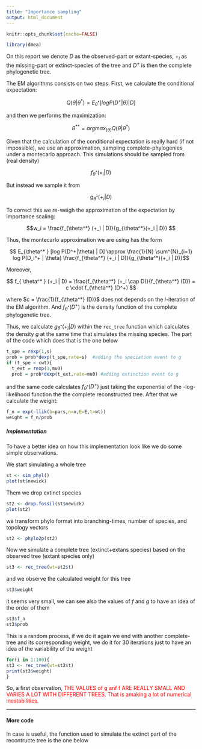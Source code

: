 ```yaml
---
title: "Importance sampling"
output: html_document
---
```


```r
knitr::opts_chunk$set(cache=FALSE)
```

```r
library(dmea)
```
On this report we denote $D$ as the observed-part or extant-species, $+_i$ as the missing-part or extinct-species of the tree and $D^+$ is then the complete phylogenetic tree.  


The EM algorithms consists on two steps. First, we calculate the conditional expectation:

$$ Q(\theta|\theta^*) = E_{\theta^* } [log P(D^+|\theta) | D] $$

and then we performs the maximization:

$$ \theta ^{**} = argmax_{(\theta)} Q( \theta | \theta ^*) $$

Given that the calculation of the conditional expectation is really hard (if not impossible), we use an approximation, sampling complete-phylogenies under a montecarlo approach. This simulations should be sampled from (real density) 

$$ f_{\theta^*} (+_i | D) $$

But instead we sample it from 

$$ g_{\theta^*}(+_i | D) $$

To correct this we re-weigh the approximation of the expectation by importance scaling:

$$w_i =  \frac{f_{\theta^*} (+_i | D)}{g_{\theta^*}(+_i | D)} $$


Thus, the montecarlo approximation we are using has the form

$$ E_{\theta^* } [log P(D^+|\theta) | D] \approx \frac{1}{N} \sum^{N}_{i=1} log P(D_i^+ | \theta)  \frac{f_{\theta^*} (+_i | D)}{g_{\theta^*}(+_i | D)}$$

Moreover, 

$$ f_{ \theta^* } (+_i | D) = \frac{f_{\theta^*} (+_i \cap D)}{f_{\theta^*} (D)} = c \cdot f_{\theta^*} (D^+) $$ 

where $c = \frac{1}{f_{\theta^*} (D)}$ does not depends on the $i$-iteration of the EM algorithm. And $f_{\theta^*} (D^+)$ is the density function of the complete phylogenetic tree. 

Thus, we calculate $g_{\theta^*}(+_i | D)$ within the ```rec_tree``` function which calculates the density $g$ at the same time that simulates the missing species. The part of the code which does that is the one below

```r
t_spe = rexp(1,s)
prob = prob*dexp(t_spe,rate=s)  #adding the speciation event to g
if (t_spe < cwt){
  t_ext = rexp(1,mu0)
  prob = prob*dexp(t_ext,rate=mu0) #adding extinction event to g
```

and the same code calculates $f_{\theta^*} (D^+)$ just taking the exponential of the -log-likelihood function the the complete reconstructed tree. After that we calculate the weight:

```r
f_n = exp(-llik(b=pars,n=n,E=E,t=wt))
weight = f_n/prob
```

##### Implementation

To have a better idea on how this implementation look like we do some simple observations. 

We start simulating a whole tree

```r
st <- sim_phyl()
plot(st$newick)
```  

Them we drop extinct species

```r
st2 <- drop.fossil(st$newick)
plot(st2)
```

we transform phylo format into branching-times, number of species, and topology vectors

```r
st2 <- phylo2p(st2)
```

Now we simulate a complete tree (extinct+extans species) based on the observed tree (extant species only) 

```r
st3 <- rec_tree(wt=st2$t)
```

and we observe the calculated weight for this tree

```r
st3$weight
```

it seems very small, we can see also the values of $f$ and $g$ to have an idea of the order of them 

```r
st3$f_n
st3$prob
```


This is a random process, if we do it again we end with another complete-tree and its corresponding weight, we do it for 30 iterations just to have an idea of the variability of the weight


```r
for(i in 1:100){
st3 <- rec_tree(wt=st2$t)
print(st3$weight)
}
```
So, a first observation, <span style="color:red">  THE VALUES of g anf f ARE REALLY SMALL AND VARIES A LOT WITH DIFFERENT TREES. That is amaking a lot of numerical inestabilities. </span>


***



#### More code
In case is useful, the function used to simulate the extinct part of the recontructe tree is the one below




<!--
Where, in the case of  $f_{\theta^*} (+_i | D)  = \prod_i P_{ms_i}$, and $P_{ms_i}$ corresponds to the probability for the missing species number $i$. That is 

$$ P_{ms_i} = \displaystyle\underbrace{\left(\sum \lambda\right)_{i} e^{-t_i(\sum \lambda)_i} \frac{1}{n_i}}_{speciation} \displaystyle\underbrace{\frac{\mu e^{-t_i \mu}}{1-e^{-\mu rT}}}_{extinction} $$

Then, for the case of DD we have 

$$ P_{ms_i} = n_i(\lambda_0-\beta n_i)  e^{-t_i(n_i(\lambda_0-\beta n_i))} \frac{1}{n_i} \frac{\mu e^{-t_i^{ext} \mu}}{1-e^{-\mu(ct-bt_i)}} $$
 --> 
